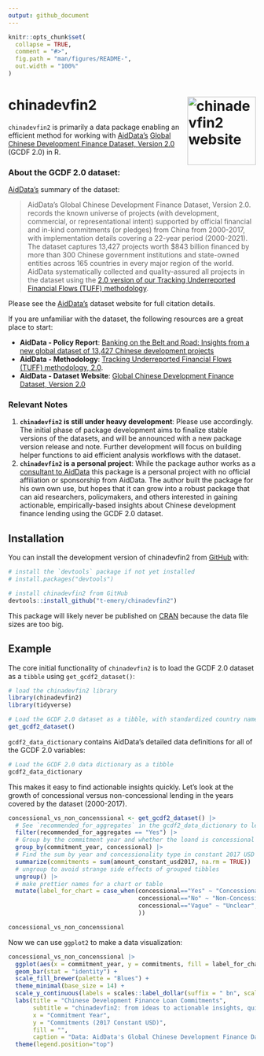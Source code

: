 ```yaml
---
output: github_document
---
```


<!-- README.md is generated from README.Rmd. Please edit that file -->


```r
knitr::opts_chunk$set(
  collapse = TRUE,
  comment = "#>",
  fig.path = "man/figures/README-",
  out.width = "100%"
)
```

# chinadevfin2 <a href="https://t-emery.github.io/chinadevfin2/"><img src="man/figures/logo.png" align="right" height="139" alt="chinadevfin2 website" /></a>


<!-- badges: start -->
<!-- badges: end -->

`chinadevfin2` is primarily a data package enabling an efficient method for working with [AidData's](https://www.aiddata.org/) [Global Chinese Development Finance Dataset, Version 2.0](https://www.aiddata.org/data/aiddatas-global-chinese-development-finance-dataset-version-2-0) (GCDF 2.0) in R. 

### About the GCDF 2.0 dataset:

[AidData's](https://www.aiddata.org/data/aiddatas-global-chinese-development-finance-dataset-version-2-0) summary of the dataset:

> AidData’s Global Chinese Development Finance Dataset, Version 2.0. records the known universe of projects (with development, commercial, or representational intent) supported by official financial and in-kind commitments (or pledges) from China from 2000-2017, with implementation details covering a 22-year period (2000-2021). The dataset captures 13,427 projects worth $843 billion financed by more than 300 Chinese government institutions and state-owned entities across 165 countries in every major region of the world. AidData systematically collected and quality-assured all projects in the dataset using the [2.0 version of our Tracking Underreported Financial Flows (TUFF) methodology](https://www.aiddata.org/publications/aiddata-tuff-methodology-version-2-0).

Please see the [AidData's](https://www.aiddata.org/data/aiddatas-global-chinese-development-finance-dataset-version-2-0) dataset website for full citation details.   

If you are unfamiliar with the dataset, the following resources are a great place to start:

* **AidData - Policy Report**: [Banking on the Belt and Road: Insights from a new global dataset of 13,427 Chinese development projects](https://www.aiddata.org/publications/banking-on-the-belt-and-road)
* **AidData - Methodology**: [Tracking Underreported Financial Flows (TUFF) methodology, 2.0](https://www.aiddata.org/publications/aiddata-tuff-methodology-version-2-0).
* **AidData - Dataset Website**: [Global Chinese Development Finance Dataset, Version 2.0](https://www.aiddata.org/data/aiddatas-global-chinese-development-finance-dataset-version-2-0) 

### Relevant Notes

1. **`chinadevfin2` is still under heavy development**: Please use accordingly. The initial phase of package development aims to finalize stable versions of the datasets, and will be announced with a new package version release and note. Further development will focus on building helper functions to aid efficient analysis workflows with the dataset. 
2. **`chinadevfin2` is a personal project**:  While the package author works as a [consultant to AidData](https://www.linkedin.com/feed/update/urn:li:activity:7067478837885849600/) this package is a personal project with no official affiliation or sponsorship from AidData. The author built the package for his own own use, but hopes that it can grow into a robust package that can aid researchers, policymakers, and others interested in gaining actionable, empirically-based insights about Chinese development finance lending using the GCDF 2.0 dataset. 



## Installation

You can install the development version of chinadevfin2 from [GitHub](https://github.com/) with:

``` r
# install the `devtools` package if not yet installed
# install.packages("devtools")

# install chinadevfin2 from GitHub
devtools::install_github("t-emery/chinadevfin2")
```

This package will likely never be published on [CRAN](https://cran.r-project.org/) because the data file sizes are too big.

## Example


The core initial functionality of `chinadevfin2` is to load the GCDF 2.0 dataset as a `tibble` using `get_gcdf2_dataset()`:

```r
# load the chinadevfin2 library
library(chinadevfin2)
library(tidyverse)

# Load the GCDF 2.0 dataset as a tibble, with standardized country names added at the beginning.
get_gcdf2_dataset()
```

`gcdf2_data_dictionary` contains AidData's detailed data definitions for all of the GCDF 2.0 variables:

```r
# Load the GCDF 2.0 data dictionary as a tibble
gcdf2_data_dictionary
```

This makes it easy to find actionable insights quickly.  Let's look at the growth of concessional versus non-concessional lending in the years covered by the dataset (2000-2017).

```r

concessional_vs_non_concenssional <- get_gcdf2_dataset() |> 
  # See `recommended_for_aggregates` in the gcdf2_data_dictionary to learn more about this. 
  filter(recommended_for_aggregates == "Yes") |> 
  # Group by the commitment year and whether the loand is concessional
  group_by(commitment_year, concessional) |> 
  # Find the sum by year and concessionality type in constant 2017 USD
  summarize(commitments = sum(amount_constant_usd2017, na.rm = TRUE)) |> 
  # ungroup to avoid strange side effects of grouped tibbles
  ungroup() |> 
  # make prettier names for a chart or table
  mutate(label_for_chart = case_when(concessional=="Yes" ~ "Concessional",
                                     concessional=="No" ~ "Non-Concessional",
                                     concessional=="Vague" ~ "Unclear",
                                     ))

concessional_vs_non_concenssional
```

Now we can use `ggplot2` to make a data visualization:

```r
concessional_vs_non_concenssional |> 
  ggplot(aes(x = commitment_year, y = commitments, fill = label_for_chart)) +
  geom_bar(stat = "identity") +
  scale_fill_brewer(palette = "Blues") +
  theme_minimal(base_size = 14) +
  scale_y_continuous(labels = scales::label_dollar(suffix = " bn", scale = 1/10^9, accuracy = 1)) +
  labs(title = "Chinese Development Finance Loan Commitments",
       subtitle = "chinadevfin2: from ideas to actionable insights, quickly",
       x = "Commitment Year",
       y = "Commitments (2017 Constant USD)",
       fill = "",
       caption = "Data: AidData's Global Chinese Development Finance Dataset, 2.0\nUsing the chinadevfin2 R package") +
  theme(legend.position="top")
```


